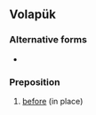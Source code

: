 ==Volapük==

===Alternative forms===
* {{l|vo|bifü}}

===Preposition===
{{infl|vo|preposition}}

# [[before]] (in place)